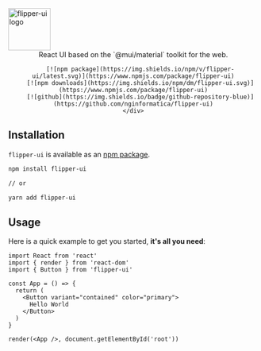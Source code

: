 
<Meta title='Introduction' />

<div
    style={{
        display: 'flex',
        justifyContent: 'center',
        alignItems: 'center',
        gap: '48px',
        margin: '0 0 24px 0'
    }}>
    <img width="85" src={imageUrl} alt="flipper-ui logo" />
    <div align="center">
        React UI based on the `@mui/material` toolkit for the web.

        [![npm package](https://img.shields.io/npm/v/flipper-ui/latest.svg)](https://www.npmjs.com/package/flipper-ui)
        [![npm downloads](https://img.shields.io/npm/dm/flipper-ui.svg)](https://www.npmjs.com/package/flipper-ui)
        [![github](https://img.shields.io/badge/github-repository-blue)](https://github.com/nginformatica/flipper-ui)
    </div>
</div>

## Installation

`flipper-ui` is available as an [npm package](https://www.npmjs.com/package/flipper-ui).

```sh
npm install flipper-ui

// or

yarn add flipper-ui
```

## Usage

Here is a quick example to get you started, **it's all you need**:

```tsx
import React from 'react'
import { render } from 'react-dom'
import { Button } from 'flipper-ui'

const App = () => {
  return (
    <Button variant="contained" color="primary">
      Hello World
    </Button>
  )
}

render(<App />, document.getElementById('root'))
```
